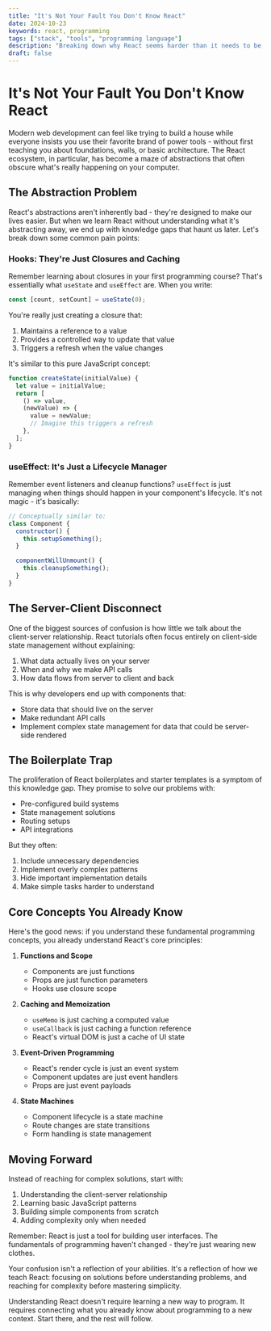 ```yaml
---
title: "It's Not Your Fault You Don't Know React"
date: 2024-10-23
keywords: react, programming
tags: ["stack", "tools", "programming language"]
description: "Breaking down why React seems harder than it needs to be, and how it connects to programming basics you already know"
draft: false
---
```


# It's Not Your Fault You Don't Know React

Modern web development can feel like trying to build a house while everyone insists you use their favorite brand of power tools - without first teaching you about foundations, walls, or basic architecture. The React ecosystem, in particular, has become a maze of abstractions that often obscure what's really happening on your computer.

## The Abstraction Problem

React's abstractions aren't inherently bad - they're designed to make our lives easier. But when we learn React without understanding what it's abstracting away, we end up with knowledge gaps that haunt us later. Let's break down some common pain points:

### Hooks: They're Just Closures and Caching

Remember learning about closures in your first programming course? That's essentially what `useState` and `useEffect` are. When you write:

```javascript
const [count, setCount] = useState(0);
```

You're really just creating a closure that:

1. Maintains a reference to a value
2. Provides a controlled way to update that value
3. Triggers a refresh when the value changes

It's similar to this pure JavaScript concept:

```javascript
function createState(initialValue) {
  let value = initialValue;
  return [
    () => value,
    (newValue) => {
      value = newValue;
      // Imagine this triggers a refresh
    },
  ];
}
```

### useEffect: It's Just a Lifecycle Manager

Remember event listeners and cleanup functions? `useEffect` is just managing when things should happen in your component's lifecycle. It's not magic - it's basically:

```javascript
// Conceptually similar to:
class Component {
  constructor() {
    this.setupSomething();
  }

  componentWillUnmount() {
    this.cleanupSomething();
  }
}
```

## The Server-Client Disconnect

One of the biggest sources of confusion is how little we talk about the client-server relationship. React tutorials often focus entirely on client-side state management without explaining:

1. What data actually lives on your server
2. When and why we make API calls
3. How data flows from server to client and back

This is why developers end up with components that:

- Store data that should live on the server
- Make redundant API calls
- Implement complex state management for data that could be server-side rendered

## The Boilerplate Trap

The proliferation of React boilerplates and starter templates is a symptom of this knowledge gap. They promise to solve our problems with:

- Pre-configured build systems
- State management solutions
- Routing setups
- API integrations

But they often:

1. Include unnecessary dependencies
2. Implement overly complex patterns
3. Hide important implementation details
4. Make simple tasks harder to understand

## Core Concepts You Already Know

Here's the good news: if you understand these fundamental programming concepts, you already understand React's core principles:

1. **Functions and Scope**

   - Components are just functions
   - Props are just function parameters
   - Hooks use closure scope

2. **Caching and Memoization**

   - `useMemo` is just caching a computed value
   - `useCallback` is just caching a function reference
   - React's virtual DOM is just a cache of UI state

3. **Event-Driven Programming**

   - React's render cycle is just an event system
   - Component updates are just event handlers
   - Props are just event payloads

4. **State Machines**
   - Component lifecycle is a state machine
   - Route changes are state transitions
   - Form handling is state management

## Moving Forward

Instead of reaching for complex solutions, start with:

1. Understanding the client-server relationship
2. Learning basic JavaScript patterns
3. Building simple components from scratch
4. Adding complexity only when needed

Remember: React is just a tool for building user interfaces. The fundamentals of programming haven't changed - they're just wearing new clothes.

Your confusion isn't a reflection of your abilities. It's a reflection of how we teach React: focusing on solutions before understanding problems, and reaching for complexity before mastering simplicity.

Understanding React doesn't require learning a new way to program. It requires connecting what you already know about programming to a new context. Start there, and the rest will follow.
